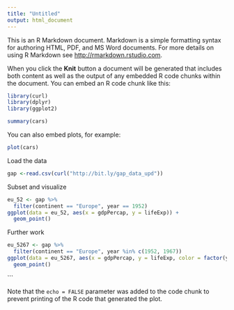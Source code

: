 ```yaml
---
title: "Untitled"
output: html_document
---
```


This is an R Markdown document. Markdown is a simple formatting syntax for authoring HTML, PDF, and MS Word documents. For more details on using R Markdown see <http://rmarkdown.rstudio.com>.

When you click the **Knit** button a document will be generated that includes both content as well as the output of any embedded R code chunks within the document. You can embed an R code chunk like this:

```r
library(curl)
library(dplyr)
library(ggplot2)
```


```r
summary(cars)
```

You can also embed plots, for example:

```r
plot(cars)
```

Load the data

```r
gap <-read.csv(curl("http://bit.ly/gap_data_upd"))
```

Subset and visualize

```r
eu_52 <- gap %>%
  filter(continent == "Europe", year == 1952)
ggplot(data = eu_52, aes(x = gdpPercap, y = lifeExp)) +
  geom_point()
```

Further work

```r
eu_5267 <- gap %>%
  filter(continent == "Europe", year %in% c(1952, 1967))
ggplot(data = eu_5267, aes(x = gdpPercap, y = lifeExp, color = factor(year))) +
  geom_point()
```
```

Note that the `echo = FALSE` parameter was added to the code chunk to prevent printing of the R code that generated the plot.
